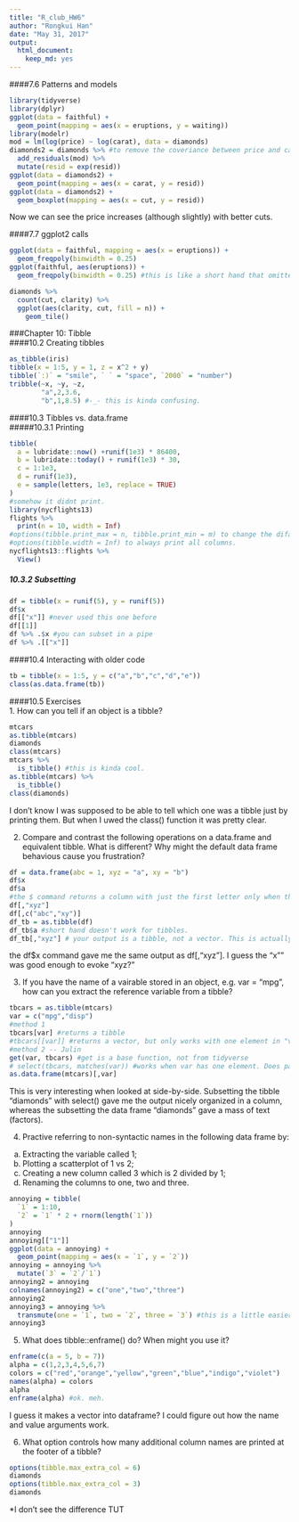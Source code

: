 ```yaml
---
title: "R_club_HW6"
author: "Rongkui Han"
date: "May 31, 2017"
output: 
  html_document: 
    keep_md: yes
---
```


####7.6 Patterns and models
```r
library(tidyverse)
library(dplyr)
ggplot(data = faithful) +
  geom_point(mapping = aes(x = eruptions, y = waiting))
library(modelr)
mod = lm(log(price) ~ log(carat), data = diamonds)
diamonds2 = diamonds %>% #to remove the coveriance between price and carat
  add_residuals(mod) %>%
  mutate(resid = exp(resid))
ggplot(data = diamonds2) +
  geom_point(mapping = aes(x = carat, y = resid))
ggplot(data = diamonds2) +
  geom_boxplot(mapping = aes(x = cut, y = resid))
```

Now we can see the price increases (although slightly) with better cuts.

####7.7 ggplot2 calls
```r
ggplot(data = faithful, mapping = aes(x = eruptions)) +
  geom_freqpoly(binwidth = 0.25)
ggplot(faithful, aes(eruptions)) +
  geom_freqpoly(binwidth = 0.25) #this is like a short hand that omitted all x=, mapping= , and data= etc. 
```

```r
diamonds %>%
  count(cut, clarity) %>%
  ggplot(aes(clarity, cut, fill = n)) +
    geom_tile()
```

###Chapter 10: Tibble  
####10.2 Creating tibbles  
```r
as_tibble(iris)
tibble(x = 1:5, y = 1, z = x^2 + y)
tibble(`:)` = "smile", ` ` = "space", `2000` = "number")
tribble(~x, ~y, ~z, 
        "a",2,3.6,
        "b",1,8.5) #-_- this is kinda confusing. 
```

####10.3 Tibbles vs. data.frame  
#####10.3.1 Printing 
```r
tibble(
  a = lubridate::now() +runif(1e3) * 86400,
  b = lubridate::today() + runif(1e3) * 30,
  c = 1:1e3,
  d = runif(1e3),
  e = sample(letters, 1e3, replace = TRUE)
)
#somehow it didnt print.
library(nycflights13)
flights %>%
  print(n = 10, width = Inf)
#options(tibble.print_max = n, tibble.print_min = m) to change the difalut option of printing 
#options(tibble.width = Inf) to always print all columns. 
nycflights13::flights %>%
  View()
``` 

##### 10.3.2 Subsetting   
```r
df = tibble(x = runif(5), y = runif(5))
df$x
df[["x"]] #never used this one before
df[[1]]
df %>% .$x #you can subset in a pipe
df %>% .[["x"]]
```

####10.4 Interacting with older code
```r
tb = tibble(x = 1:5, y = c("a","b","c","d","e"))
class(as.data.frame(tb))
```

####10.5 Exercises  
1. How can you tell if an object is a tibble?  
```r
mtcars
as.tibble(mtcars)
diamonds
class(mtcars)
mtcars %>%
  is_tibble() #this is kinda cool. 
as.tibble(mtcars) %>%
  is_tibble()
class(diamonds)
```

I don't know I was supposed to be able to tell which one was a tibble just by printing them. But when I uwed the class() function it was pretty clear.   

2. Compare and contrast the following operations on a data.frame and equivalent tibble. What is different? Why might the default data frame behavious cause you frustration?  
```r
df = data.frame(abc = 1, xyz = "a", xy = "b")
df$x
df$a
#the $ command returns a column with just the first letter only when the first letter is unique to a column. Still this might be problematic. 
df[,"xyz"]
df[,c("abc","xy")]
df_tb = as.tibble(df)
df_tb$a #short hand doesn't work for tibbles. 
df_tb[,"xyz"] # your output is a tibble, not a vector. This is actually really good. 
```

the df$x command gave me the same output as df[,"xyz"]. I guess the "x"" was good enough to evoke "xyz?"  

3. If you have the name of a vairable stored in an object, e.g. var = "mpg", how can you extract the reference variable from a tibble?
```r
tbcars = as.tibble(mtcars)
var = c("mpg","disp")
#method 1
tbcars[var] #returns a tibble
#tbcars[[var]] #returns a vector, but only works with one element in "var"
#method 2 -- Julin
get(var, tbcars) #get is a base function, not from tidyverse
# select(tbcars, matches(var)) #works when var has one element. Does partial match. Use oneof() for exact matching. 
as.data.frame(mtcars)[,var]
```

This is very interesting when looked at side-by-side. Subsetting the tibble "diamonds" with select() gave me the output nicely organized in a column, whereas the subsetting the data frame "diamonds" gave a mass of text (factors).  

4. Practive referring to non-syntactic names in the following data frame by:    
a. Extracting the variable called 1;  
b. Plotting a scatterplot of 1 vs 2;  
c. Creating a new column called 3 which is 2 divided by 1;  
d. Renaming the columns to one, two and three.  
```r
annoying = tibble(
  `1` = 1:10,
  `2` = `1` * 2 + rnorm(length(`1`))
)
annoying
annoying[["1"]]
ggplot(data = annoying) +
  geom_point(mapping = aes(x = `1`, y = `2`))
annoying = annoying %>%
  mutate(`3` = `2`/`1`)
annoying2 = annoying
colnames(annoying2) = c("one","two","three")
annoying2
annoying3 = annoying %>%
  transmute(one = `1`, two = `2`, three = `3`) #this is a little easier becasue you don't need to create a new variable separately. 
annoying3 
```

5. What does tibble::enframe() do? When might you use it?   
```r
enframe(c(a = 5, b = 7))
alpha = c(1,2,3,4,5,6,7)
colors = c("red","orange","yellow","green","blue","indigo","violet")
names(alpha) = colors
alpha
enframe(alpha) #ok. meh. 
```

I guess it makes a vector into dataframe? I could figure out how the name and value arguments work.  

6. What option controls how many additional column names are printed at the footer of a tibble?  

```r
options(tibble.max_extra_col = 6)
diamonds
options(tibble.max_extra_col = 3)
diamonds
```


*I don't see the difference TUT


